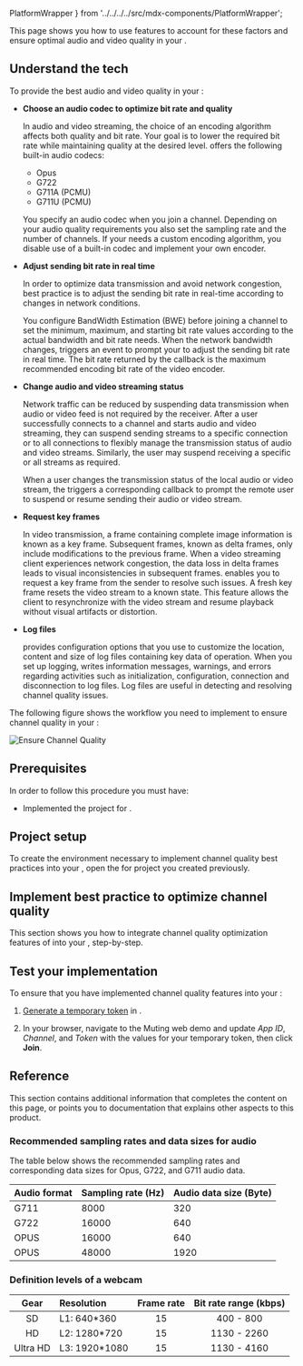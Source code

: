   PlatformWrapper
} from '../../../../src/mdx-components/PlatformWrapper';

<Introduction />

This page shows you how to use <Vpd k="SDK"/> features to account for these factors and ensure optimal audio and video quality in your <Vpd k="NAME" /> <Vpl k="CLIENT" />.

## Understand the tech

To provide the best audio and video quality in your <Vpl k="CLIENT"/>:

- **Choose an audio codec to optimize bit rate and quality**

  In audio and video streaming, the choice of an encoding algorithm affects both quality and bit rate. Your goal is to lower the required bit rate while maintaining quality at the desired level. <Vpd k="SDK" /> offers the following built-in audio codecs:

  - Opus
  - G722
  - G711A (PCMU) 
  - G711U (PCMU) 

  You specify an audio codec when you join a channel. Depending on your audio quality requirements you also set the sampling rate and the number of channels. If your <Vpl k="CLIENT"/> needs a custom encoding algorithm, you disable use of a built-in codec and implement your own encoder. 

- **Adjust sending bit rate in real time**

  In order to optimize data transmission and avoid network congestion, best practice is to adjust the sending bit rate in real-time according to changes in network conditions.

  You configure BandWidth Estimation (BWE) before joining a channel to set the minimum, maximum, and starting bit rate values according to the actual bandwidth and bit rate needs. When the network bandwidth changes, <Vpd k="SDK"/> triggers an event to prompt your <Vpl k="CLIENT"/> to adjust the sending bit rate in real time. The bit rate returned by the callback is the maximum recommended encoding bit rate of the video encoder.

- **Change audio and video streaming status**

  Network traffic can be reduced by suspending data transmission when audio or video feed is not required by the receiver. After a user successfully connects to a channel and starts audio and video streaming, they can suspend sending streams to a specific connection or to all connections to flexibly manage the transmission status of audio and video streams. Similarly, the user may suspend receiving a specific or all streams as required.

  When a user changes the transmission status of the local audio or video stream, the <Vpd k="SDK"/> triggers a corresponding callback to prompt the remote user to suspend or resume sending their audio or video stream.

- **Request key frames**

  In video transmission, a frame containing complete image information is known as a key frame. Subsequent frames, known as delta frames, only include modifications to the previous frame. When a video streaming client experiences network congestion, the data loss in delta frames leads to visual inconsistencies in subsequent frames. <Vpd k="SDK"/> enables you to request a key frame from the sender to resolve such issues. A fresh key frame resets the video stream to a known state. This feature allows the client to resynchronize with the video stream and resume playback without visual artifacts or distortion.

- **Log files** 

  <Vpd k="SDK"/> provides configuration options that you use to customize the location, content and size of log files containing key data of <Vpd k="SDK"/> operation. When you set up logging, <Vpd k="SDK"/> writes information messages, warnings, and errors regarding activities such as initialization, configuration, connection and disconnection to log files. Log files are useful in detecting and resolving channel quality issues.

The following figure shows the workflow you need to implement to ensure channel quality in your <Vpl k="CLIENT"/>:

![Ensure Channel Quality](/images/iot/iot-channel-quality.svg)

## Prerequisites

In order to follow this procedure you must have:

* Implemented the [<Vg k="GET_STARTED"/>](../get-started/get-started-sdk) project for <Vpd k="NAME"/>.

<Prerequisites/>

## Project setup

To create the environment necessary to implement channel quality best practices into your <Vpl k="CLIENT" />, open the [<Vg k="GET_STARTED"/>](../get-started/get-started-sdk) for <Vpd k="NAME"/> project you created previously.

<ProjectSetup />

## Implement best practice to optimize channel quality

This section shows you how to integrate channel quality optimization features of <Vpd k="SDK" /> into your <Vpl k="CLIENT" />, step-by-step.

<ProjectImplement />

## Test your implementation

To ensure that you have implemented channel quality features into your <Vpl k="CLIENT" />:

1. [Generate a temporary token](../get-started/manage-agora-account#generate-a-temporary-token) in <Vg k="CONSOLE" /> .

2. In your browser, navigate to the <Link target="_blank" to="https://webdemo.agora.io/basicMute/index.html"><Vg k="COMPANY" /> Muting web demo</Link> and update _App ID_, _Channel_, and _Token_ with the values for your temporary token, then click **Join**.

<ProjectTest />

## Reference

This section contains additional information that completes the content on this page, or points you to documentation that explains other aspects to this product.

### Recommended sampling rates and data sizes for audio

The table below shows the recommended sampling rates and corresponding data sizes for Opus, G722, and G711 audio data.

| Audio format | Sampling rate (Hz) | Audio data size (Byte) |
|------|------|-------|
| G711 | 8000 | 320 |
| G722 | 16000 | 640 |
| OPUS | 16000 | 640 |
| OPUS | 48000 | 1920 |

### Definition levels of a webcam

| Gear	| Resolution	| Frame rate	| Bit rate range (kbps) | 
|:---:|:---|:-:|:---:|
| SD	| L1: 640*360	| 15 | 400 - 800 |
| HD	| L2: 1280*720	| 15	| 1130 - 2260 | 
| Ultra HD	| L3: 1920*1080	| 15	| 1130 - 4160 | 

<Reference />
